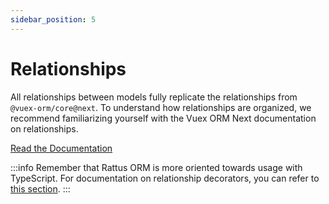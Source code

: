 ```yaml
---
sidebar_position: 5
---
```

# Relationships

All relationships between models fully replicate the relationships from
`@vuex-orm/core@next`. To understand how
relationships are organized, we recommend familiarizing yourself with
the Vuex ORM Next documentation on relationships.

[Read the Documentation](https://next.vuex-orm.org/guide/relationships/getting-started.html)

:::info
Remember that Rattus ORM is more oriented towards usage
with TypeScript. For documentation on relationship decorators,
you can refer to [this section](https://next.vuex-orm.org/guide/model/decorators.html).
:::
